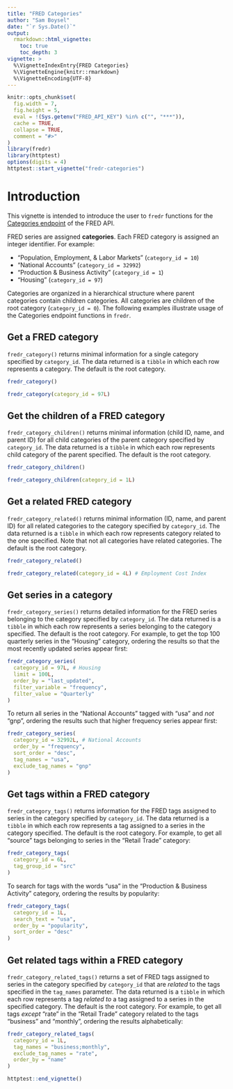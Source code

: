 ```yaml
---
title: "FRED Categories"
author: "Sam Boysel"
date: "`r Sys.Date()`"
output: 
  rmarkdown::html_vignette:
    toc: true
    toc_depth: 3
vignette: >
  %\VignetteIndexEntry{FRED Categories}
  %\VignetteEngine{knitr::rmarkdown}
  %\VignetteEncoding{UTF-8}
---
```


```r
knitr::opts_chunk$set(
  fig.width = 7,
  fig.height = 5,
  eval = !(Sys.getenv("FRED_API_KEY") %in% c("", "***")),
  cache = TRUE,
  collapse = TRUE,
  comment = "#>"
)
library(fredr)
library(httptest)
options(digits = 4)
httptest::start_vignette("fredr-categories")
```

# Introduction

This vignette is intended to introduce the user to `fredr` functions for the [Categories
endpoint](https://research.stlouisfed.org/docs/api/fred/#Categories) of the FRED API.

FRED series are assigned __categories__.  Each FRED category is assigned an integer identifier.  For example:

- "Population, Employment, & Labor Markets" (`category_id = 10`)
- "National Accounts" (`category_id = 32992`)
- "Production & Business Activity" (`category_id = 1`)
- "Housing" (`category_id = 97`)

Categories are organized in a hierarchical structure where parent categories contain
children categories.  All categories are children of the root category (`category_id = 0`).  The following examples illustrate usage of the Categories endpoint functions in `fredr`.

## Get a FRED category

`fredr_category()` returns minimal information for a single category specified by `category_id`.  The data returned is a `tibble` in which each row represents a category.  The default is the root category.

```r
fredr_category() 
```

```r
fredr_category(category_id = 97L)
```

## Get the children of a FRED category

`fredr_category_children()` returns minimal information (child ID, name, and parent ID) for all child categories of the parent category specified by `category_id`.  The data returned is a `tibble` in which each row represents child category of the parent specified.  The default is the root category.

```r
fredr_category_children()
```

```r
fredr_category_children(category_id = 1L)
```

## Get a related FRED category

`fredr_category_related()` returns minimal information (ID, name, and parent ID) for all related categories to the category specified by `category_id`.  The data returned is a `tibble` in which each row represents category related to the one specified.  Note that not all categories have related categories.  The default is the root category.

```r
fredr_category_related()
```

```r
fredr_category_related(category_id = 4L) # Employment Cost Index
```

## Get series in a category

`fredr_category_series()` returns detailed information for the FRED series belonging to the category specified by `category_id`.  The data returned is a `tibble` in which each row represents a series belonging to the category specified.  The default is the root category.  For example, to get the top 100 quarterly series in the "Housing" category, ordering the results so that the most recently updated series appear first:

```r
fredr_category_series(
  category_id = 97L, # Housing
  limit = 100L,
  order_by = "last_updated",
  filter_variable = "frequency",
  filter_value = "Quarterly"
)
```

To return all series in the "National Accounts" tagged with "usa" and _not_ "gnp", ordering the results such that higher frequency series appear first:

```r
fredr_category_series(
  category_id = 32992L, # National Accounts
  order_by = "frequency",
  sort_order = "desc",
  tag_names = "usa",
  exclude_tag_names = "gnp"
)
```

## Get tags within a FRED category

`fredr_category_tags()` returns information for the FRED tags assigned to series in the category specified by `category_id`.  The data returned is a `tibble` in which each row represents a tag assigned to a series in the category specified.  The default is the root category.  For example, to get all "source" tags belonging to series in the "Retail Trade" category:

```r
fredr_category_tags(
  category_id = 6L,
  tag_group_id = "src"
)
```

To search for tags with the words "usa" in the "Production & Business Activity" category, ordering the results by popularity:

```r
fredr_category_tags(
  category_id = 1L,
  search_text = "usa",
  order_by = "popularity",
  sort_order = "desc"
)
```

## Get related tags within a FRED category

`fredr_category_related_tags()` returns a set of FRED tags assigned to series in the category specified by `category_id` that are _related_ to the tags specified in the `tag_names` parameter.  The data returned is a `tibble` in which each row represents a tag _related to_ a tag assigned to a series in the specified category.  The default is the root category.  For example, to get all tags _except_ "rate" in the "Retail Trade" category related to the tags "business" and "monthly", ordering the results alphabetically:

```r
fredr_category_related_tags(
  category_id = 1L,
  tag_names = "business;monthly",
  exclude_tag_names = "rate",
  order_by = "name"
)
```

```r
httptest::end_vignette()
```






